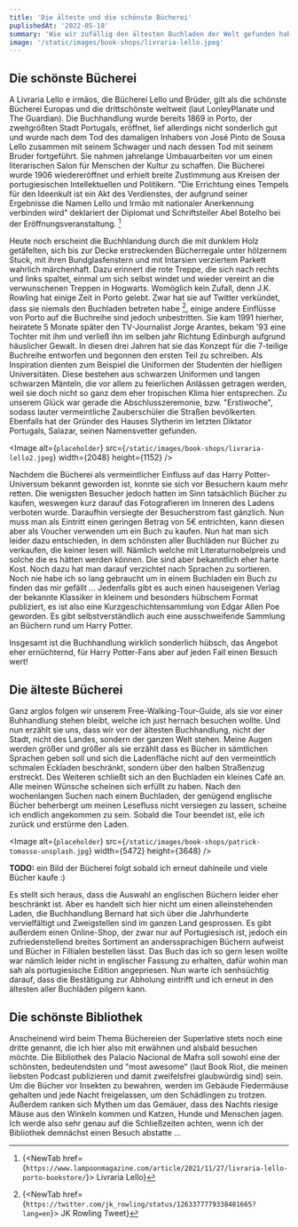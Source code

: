 ```yaml
---
title: 'Die älteste und die schönste Bücherei'
puplishedAt: '2022-05-18'
summary: 'Wie wir zufällig den ältesten Buchladen der Welt gefunden haben'
image: '/static/images/book-shops/livraria-lello.jpeg'
---
```


## Die schönste Bücherei

A Livraria Lello e irmãos, die Bücherei Lello und Brüder, gilt als die schönste Bücherei Europas und die drittschönste weltweit (laut LonleyPlanate und The Guardian).
Die Buchhandlung wurde bereits 1869 in Porto, der zweitgrößten Stadt Portugals, eröffnet, lief allerdings nicht sonderlich gut und wurde nach dem Tod des damaligen Inhabers von José Pinto de Sousa Lello zusammen mit seinem Schwager und nach dessen Tod mit seinem Bruder fortgeführt.
Sie nahmen jahrelange Umbauarbeiten vor um einen literarischen Salon für Menschen der Kultur zu schaffen.
Die Bücherei wurde 1906 wiedereröffnet und erhielt breite Zustimmung aus Kreisen der portugiesischen Intellektuellen und Politikern.
"Die Errichtung eines Tempels für den Ideenkult ist ein Akt des Verdienstes, der aufgrund seiner Ergebnisse die Namen Lello und Irmão mit nationaler Anerkennung verbinden wird" deklariert der Diplomat und Schriftsteller Abel Botelho bei der Eröffnungsveranstaltung. [^1]

[^1]:
    {<NewTab
    href={`https://www.lampoonmagazine.com/article/2021/11/27/livraria-lello-porto-bookstore/`}>
    Livraria Lello</NewTab>}

Heute noch erscheint die Buchhlandung durch die mit dunklem Holz getäfelten, sich bis zur Decke erstreckenden Bücherregale unter hölzernem Stuck, mit ihren Bundglasfenstern und mit Intarsien verziertem Parkett wahrlich märchenhaft. Dazu erinnert die rote Treppe, die sich nach rechts und links spaltet, einmal um sich selbst windet und wieder vereint an die verwunschenen Treppen in Hogwarts. Womöglich kein Zufall, denn J.K. Rowling hat einige Zeit in Porto gelebt.
Zwar hat sie auf Twitter verkündet, dass sie niemals den Buchladen betreten habe [^2], einige andere Einflüsse von Porto auf die Buchreihe sind jedoch unbestritten.
Sie kam 1991 hierher, heiratete 5 Monate später den TV-Journalist Jorge Arantes, bekam '93 eine Tochter mit ihm und verließ ihn im selben jahr Richtung Edinburgh aufgrund häuslicher Gewalt.
In diesen drei Jahren hat sie das Konzept für die 7-teilige Buchreihe entworfen und begonnen den ersten Teil zu schreiben. Als Inspiration dienten zum Beispiel die Uniformen der Studenten der hießigen Universitäten. Diese bestehen aus schwarzen Uniformen und langen schwarzen Mänteln, die vor allem zu feierlichen Anlässen getragen werden, weil sie doch nicht so ganz dem eher tropischen Klima hier entsprechen. Zu unserem Glück war gerade die Abschlusszeremonie, bzw. "Erstiwoche", sodass lauter vermeintliche Zauberschüler die Straßen bevölkerten. Ebenfalls hat der Gründer des Hauses Slytherin im letzten Diktator Portugals, Salazar, seinen Namensvetter gefunden.

<Image
  alt={`placeholder`}
  src={`/static/images/book-shops/livraria-lello2.jpeg`}
  width={2048}
  height={1152}
/>

Nachdem die Bücherei als vermeintlicher Einfluss auf das Harry Potter-Universum bekannt geworden ist, konnte sie sich vor Besuchern kaum mehr retten. Die wenigsten Besucher jedoch hatten im Sinn tatsächlich Bücher zu kaufen, weswegen kurz darauf das Fotografieren im Inneren des Ladens verboten wurde. Daraufhin versiegte der Besucherstrom fast gänzlich. Nun muss man als Eintritt einen geringen Betrag von 5€ entrichten, kann diesen aber als Voucher verwenden um ein Buch zu kaufen. Nun hat man sich leider dazu entschieden, in dem schönsten aller Buchläden nur Bücher zu verkaufen, die keiner lesen will. Nämlich welche mit Literaturnobelpreis und solche die es hätten werden können. Die sind aber bekanntlich eher harte Kost. Noch dazu hat man darauf verzichtet nach Sprachen zu sortieren. Noch nie habe ich so lang gebraucht um in einem Buchladen ein Buch zu finden das mir gefällt ... Jedenfalls gibt es auch einen hauseigenen Verlag der bekannte Klassiker in kleinem und besonders hübschem Format publiziert, es ist also eine Kurzgeschichtensammlung von Edgar Allen Poe geworden. Es gibt selbstverständlich auch eine ausschweifende Sammlung an Büchern rund um Harry Potter.

Insgesamt ist die Buchhandlung wirklich sonderlich hübsch, das Angebot eher ernüchternd, für Harry Potter-Fans aber auf jeden Fall einen Besuch wert!

[^2]:
    {<NewTab
    href={`https://twitter.com/jk_rowling/status/1263377779338481665?lang=en`}>
    JK Rowling Tweet</NewTab>}

## Die älteste Bücherei

Ganz arglos folgen wir unserem Free-Walking-Tour-Guide, als sie vor einer Buhhandlung stehen bleibt, welche ich just hernach besuchen wollte. Und nun erzählt sie uns, dass wir vor der ältesten Buchhandlung, nicht der Stadt, nicht des Landes, sondern der ganzen Welt stehen. Meine Augen werden größer und größer als sie erzählt dass es Bücher in sämtlichen Sprachen geben soll und sich die Ladenfläche nicht auf den vermeintlich schmalen Eckladen beschränkt, sondern über den halben Straßenzug erstreckt. Des Weiteren schließt sich an den Buchladen ein kleines Café an. Alle meinen Wünsche scheinen sich erfüllt zu haben. Nach den wochenlangen Suchen nach einem Buchladen, der genügend englische Bücher beherbergt um meinen Lesefluss nicht versiegen zu lassen, scheine ich endlich angekommen zu sein. Sobald die Tour beendet ist, eile ich zurück und erstürme den Laden.

<Image
  alt={`placeholder`}
  src={`/static/images/book-shops/patrick-tomasso-unsplash.jpg`}
  width={5472}
  height={3648}
/>

**TODO:** ein Bild der Bücherei folgt sobald ich erneut dahineile und viele Bücher kaufe :)

Es stellt sich heraus, dass die Auswahl an englischen Büchern leider eher beschränkt ist. Aber es handelt sich hier nicht um einen alleinstehenden Laden, die Buchhandlung Bernard hat sich über die Jahrhunderte vervielfältigt und Zweigstellen sind im ganzen Land gesprossen. Es gibt außerdem einen Online-Shop, der zwar nur auf Portugiesisch ist, jedoch ein zufriedenstellend breites Sortiment an anderssprachigen Büchern aufweist und Bücher in Fillialen bestellen lässt. Das Buch das ich so gern lesen wollte war nämlich leider nicht in englischer Fassung zu erhalten, dafür wohin man sah als portugiesische Edition angepriesen. Nun warte ich senhsüchtig darauf, dass die Bestätigung zur Abholung eintrifft und ich erneut in den ältesten aller Buchläden pilgern kann.

## Die schönste Bibliothek

Anscheinend wird beim Thema Büchereien der Superlative stets noch eine dritte genannt, die ich hier also mit erwähnen und alsbald besuchen möchte. Die Bibliothek des Palacio Nacional de Mafra soll sowohl eine der schönsten, bedeutendsten und "most awesome" (laut Book Riot, die meinen liebsten Podcast publizieren und damit zweifelsfrei glaubwürdig sind) sein. Um die Bücher vor Insekten zu bewahren, werden im Gebäude Fledermäuse gehalten und jede Nacht freigelassen, um den Schädlingen zu trotzen. Außerdem ranken sich Mythen um das Gemäuer, dass des Nachts riesige Mäuse aus den Winkeln kommen und Katzen, Hunde und Menschen jagen. Ich werde also sehr genau auf die Schließzeiten achten, wenn ich der Bibliothek demnächst einen Besuch abstatte ...
